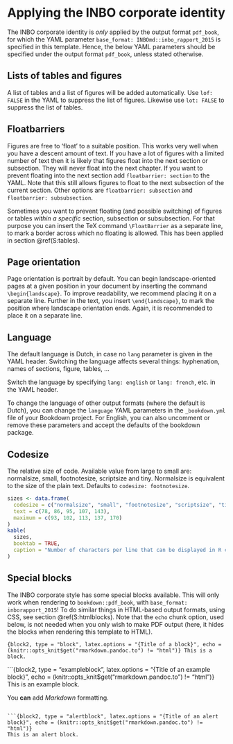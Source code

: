 # Applying the INBO corporate identity

The INBO corporate identity is _only_ applied by the output format `pdf_book`, for which the YAML parameter `base_format: INBOmd::inbo_rapport_2015` is specified in this template. Hence, the below YAML parameters should be specified under the output format `pdf_book`, unless stated otherwise.

## Lists of tables and figures

A list of tables and a list of figures will be added automatically. Use `lof: FALSE` in the YAML to suppress the list of figures. Likewise use `lot: FALSE` to suppress the list of tables.

## Floatbarriers

Figures are free to 'float' to a suitable position. This works very well when you have a descent amount of text. If you have a lot of figures with a limited number of text then it is likely that figures float into the next section or subsection. They will never float into the next chapter. If you want to prevent floating into the next section add `floatbarrier: section` to the YAML. Note that this still allows figures to float to the next subsection of the current section. Other options are `floatbarrier: subsection` and `floatbarrier: subsubsection`.

Sometimes you want to prevent floating (and possible switching) of figures or tables _within a specific_ section, subsection or subsubsection. For that purpose you can insert the TeX command `\FloatBarrier` as a separate line, to mark a border across which no floating is allowed. This has been applied in section \@ref(S:tables).

## Page orientation

Page orientation is portrait by default. You can begin landscape-oriented pages at a given position in your document by inserting the command `\begin{landscape}`. To improve readability, we recommend placing it on a separate line. Further in the text, you insert `\end{landscape}`, to mark the position where landscape orientation ends. Again, it is recommended to place it on a separate line.

## Language

The default language is Dutch, in case no `lang` parameter is given in the YAML header. Switching the language affects several things: hyphenation, names of sections, figure, tables, ...

Switch the language by specifying `lang: english` or `lang: french`, etc. in the YAML header.

To change the language of other output formats (where the default is Dutch), you can change the `language` YAML parameters in the `_bookdown.yml` file of your Bookdown project. For English, you can also uncomment or remove these parameters and accept the defaults of the bookdown package.

## Codesize

The relative size of code. Available value from large to small are: normalsize, small, footnotesize, scriptsize and tiny. Normalsize is equivalent to the size of the plain text. Defaults to `codesize: footnotesize`.

```r
sizes <- data.frame(
  codesize = c("normalsize", "small", "footnotesize", "scriptsize", "tiny"),
  text = c(78, 86, 95, 107, 143),
  maximum = c(93, 102, 113, 137, 170)
)
kable(
  sizes, 
  booktab = TRUE,
  caption = "Number of characters per line that can be displayed in R code chunks for the different codesizes."
)
```

## Special blocks

The INBO corporate style has some special blocks available. This will only work when rendering to `bookdown::pdf_book`, with `base_format: inborapport_2015`!
To do similar things in HTML-based output formats, using CSS, see section \@ref(S:htmlblocks).
Note that the `echo` chunk option, used below, is not needed when you only wish to make PDF output (here, it hides the blocks when rendering this template to HTML).


```{block2, type = "block", latex.options = "{Title of a block}", echo = (knitr::opts_knit$get("rmarkdown.pandoc.to") != "html")}
This is a block.
```

```{block2, type = "exampleblock", latex.options = "{Title of an example block}", echo = (knitr::opts_knit$get("rmarkdown.pandoc.to") != "html")}
This is an example block.

You **can** add _Markdown_ formatting.
```

```{block2, type = "alertblock", latex.options = "{Title of an alert block}", echo = (knitr::opts_knit$get("rmarkdown.pandoc.to") != "html")}
This is an alert block.
```

